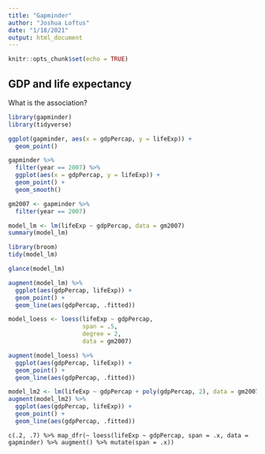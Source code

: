```yaml
---
title: "Gapminder"
author: "Joshua Loftus"
date: "1/18/2021"
output: html_document
---
```


```r
knitr::opts_chunk$set(echo = TRUE)
```

## GDP and life expectancy

What is the association?

```r
library(gapminder)
library(tidyverse)
```

```r
ggplot(gapminder, aes(x = gdpPercap, y = lifeExp)) + 
  geom_point()
```

```r
gapminder %>% 
  filter(year == 2007) %>%
  ggplot(aes(x = gdpPercap, y = lifeExp)) + 
  geom_point() +
  geom_smooth()
```

```r
gm2007 <- gapminder %>% 
  filter(year == 2007)

model_lm <- lm(lifeExp ~ gdpPercap, data = gm2007)
summary(model_lm)
```

```r
library(broom)
tidy(model_lm)
```

```r
glance(model_lm)
```

```r
augment(model_lm) %>%
  ggplot(aes(gdpPercap, lifeExp)) +
  geom_point() +
  geom_line(aes(gdpPercap, .fitted))
```

```r
model_loess <- loess(lifeExp ~ gdpPercap,
                     span = .5,
                     degree = 2,
                     data = gm2007)
```

```r
augment(model_loess) %>%
  ggplot(aes(gdpPercap, lifeExp)) +
  geom_point() +
  geom_line(aes(gdpPercap, .fitted))
```

```r
model_lm2 <- lm(lifeExp ~ gdpPercap + poly(gdpPercap, 2), data = gm2007)
augment(model_lm2) %>%
  ggplot(aes(gdpPercap, lifeExp)) +
  geom_point() +
  geom_line(aes(gdpPercap, .fitted))
```



```include
c(.2, .7) %>% map_dfr(~ loess(lifeExp ~ gdpPercap, span = .x, data = gapminder) %>% augment() %>% mutate(span = .x))
```